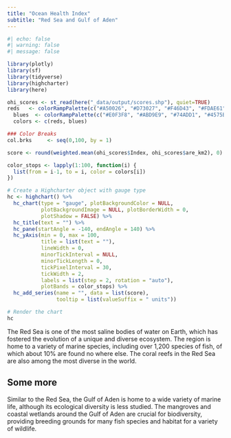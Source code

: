```yaml
---
title: "Ocean Health Index"
subtitle: "Red Sea and Gulf of Aden"
---
```



```r
#| echo: false
#| warning: false
#| message: false

library(plotly)
library(sf)
library(tidyverse)
library(highcharter)
library(here)

ohi_scores <- st_read(here("_data/output/scores.shp"), quiet=TRUE)
reds   <- colorRampPalette(c("#A50026", "#D73027", "#F46D43", "#FDAE61", "#FEE090"), space = "Lab")(65)
  blues  <- colorRampPalette(c("#E0F3F8", "#ABD9E9", "#74ADD1", "#4575B4", "#313695"), space = "Lab")(35)
  colors <- c(reds, blues)

### Color Breaks
col.brks     <- seq(0,100, by = 1)

score <- round(weighted.mean(ohi_scores$Index, ohi_scores$are_km2), 0)

color_stops <- lapply(1:100, function(i) {
  list(from = i-1, to = i, color = colors[i])
})

# Create a Highcharter object with gauge type
hc <- highchart() %>%
  hc_chart(type = "gauge", plotBackgroundColor = NULL,
           plotBackgroundImage = NULL, plotBorderWidth = 0,
           plotShadow = FALSE) %>%
  hc_title(text = "") %>%
  hc_pane(startAngle = -140, endAngle = 140) %>%
  hc_yAxis(min = 0, max = 100,
           title = list(text = ""),
           lineWidth = 0,
           minorTickInterval = NULL,
           minorTickLength = 0,
           tickPixelInterval = 30,
           tickWidth = 2,
           labels = list(step = 2, rotation = "auto"),
           plotBands = color_stops) %>%
  hc_add_series(name = "", data = list(score),
                tooltip = list(valueSuffix = " units"))

# Render the chart
hc
```


The Red Sea is one of the most saline bodies of water on Earth, which has fostered the evolution of a unique and diverse ecosystem. The region is home to a variety of marine species, including over 1,200 species of fish, of which about 10% are found no where else. The coral reefs in the Red Sea are also among the most diverse in the world.

## Some more
Similar to the Red Sea, the Gulf of Aden is home to a wide variety of marine life, although its ecological diversity is less studied. The mangroves and coastal wetlands around the Gulf of Aden are crucial for biodiversity, providing breeding grounds for many fish species and habitat for a variety of wildlife.

